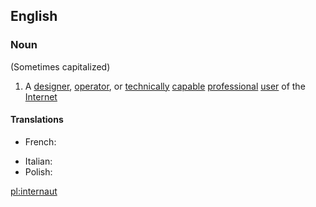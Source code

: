 ==English==

===Noun===
{{wikipedia}}
{{en-noun}} (Sometimes capitalized)

# A [[designer]], [[operator]], or [[technically]] [[capable]] [[professional]] [[user]] of the [[Internet]]

====Translations====
{{trans-top|internaut}}
* French: {{t|fr|internaute|m|f}}
{{trans-mid}}
* Italian: {{t-|it|internauta|m|f}}
* Polish: {{t|pl|internauta|m}}
{{trans-bottom}}

[[pl:internaut]]